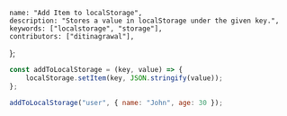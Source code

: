     name: "Add Item to localStorage",
    description: "Stores a value in localStorage under the given key.",
    keywords: ["localstorage", "storage"],
    contributors: ["ditinagrawal"],
};

```javascript
const addToLocalStorage = (key, value) => {
    localStorage.setItem(key, JSON.stringify(value));
};
```

```javascript
addToLocalStorage("user", { name: "John", age: 30 });
```
